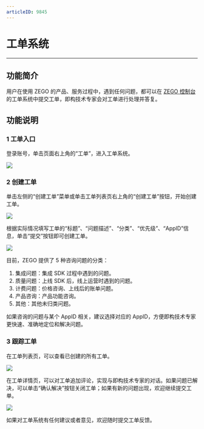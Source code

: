 ```yaml
---
articleID: 9845
---
```

# 工单系统

- - -

## 功能简介

用户在使用 ZEGO 的产品、服务过程中，遇到任何问题，都可以在 [ZEGO 控制台](https://console.zego.im/) 的工单系统中提交工单，即构技术专家会对工单进行处理并答复。


## 功能说明

### 1 工单入口

登录账号，单击页面右上角的“工单”，进入工单系统。

![](/Pics/Consle/Ticket/TicketEnter.png)


### 2 创建工单

单击左侧的“创建工单”菜单或单击工单列表页右上角的“创建工单”按钮，开始创建工单。

![](/Pics/Consle/Ticket/TicketCreate.png)

根据实际情况填写工单的“标题”、“问题描述”、“分类”、“优先级”、“AppID”信息，单击“提交”按钮即可创建工单。


![](/Pics/Consle/Ticket/TicketContent.png)



目前，ZEGO 提供了 5 种咨询问题的分类：

1. 集成问题：集成 SDK 过程中遇到的问题。
2. 质量问题：上线 SDK 后，线上运营时遇到的问题。
3. 计费问题：价格咨询、上线后的账单问题。
4. 产品咨询：产品功能咨询。
5. 其他：其他未归类问题。

<div class="mk-warning">
    

如果咨询的问题与某个 AppID 相关，建议选择对应的 AppID，方便即构技术专家更快速、准确地定位和解决问题。  

</div>

### 3 跟踪工单

在工单列表页，可以查看已创建的所有工单。   

![](/Pics/Consle/Ticket/TicketList.png)

在工单详情页，可以对工单追加评论，实现与即构技术专家的对话。如果问题已解决，可以单击“确认解决”按钮关闭工单；如果有新的问题出现，欢迎继续提交工单。   

![](/Pics/Consle/Ticket/TicketResult.png)


<div class="mk-hint">
    
如果对工单系统有任何建议或者意见，欢迎随时提交工单反馈。
</div>
